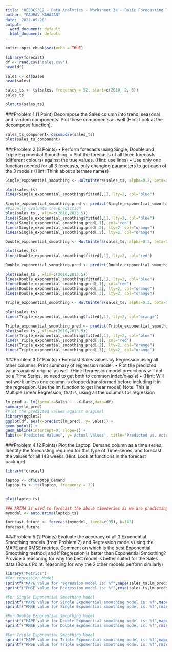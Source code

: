 ---
title: "UE20CS312 - Data Analytics - Worksheet 3a - Basic Forecasting Techniques"
author: "GAURAV MAHAJAN"
date: '2022-09-28'
output:
  word_document: default
  html_document: default
---
```{r setup, include=FALSE}
knitr::opts_chunk$set(echo = TRUE)
```

```{r}
library(forecast)
df <- read.csv('sales.csv')
head(df)
```
```{r}
sales <- df$Sales
head(sales)
```
```{r}
sales_ts <- ts(sales, frequency = 52, start=c(2010, 2, 5))
sales_ts
```
```{r}
plot.ts(sales_ts)
```

###Problem 1 (1 Point)
Decompose the Sales column into trend, seasonal and random components. Plot these components as well
(Hint: Look at the decompose function).
```{r}
sales_ts_component<-decompose(sales_ts)
plot(sales_ts_component)
```

###Problem 2 (3 Points)
• Perform forecasts using Single, Double and Triple Exponential Smoothing.
• Plot the forecasts of all three forecasts (different colours) against the true values. (Hint: use lines)
• Use only one function needed for all 3 forecasts, only changing parameters to get each of the 3
models (Hint: Think about alternate names)
```{r}
Single_exponential_smoothing <- HoltWinters(sales_ts, alpha=0.2, beta=0, gamma=0)

plot(sales_ts)
lines(Single_exponential_smoothing$fitted[,1], lty=2, col="blue")
```
```{r}

Single_exponential_smoothing.pred <- predict(Single_exponential_smoothing, 56 , prediction.interval = TRUE, level=0.95)
#Visually evaluate the prediction
plot(sales_ts , xlim=c(2010,2013.5))
lines(Single_exponential_smoothing$fitted[,1], lty=2, col="blue")
lines(Single_exponential_smoothing.pred[,1], col="red")
lines(Single_exponential_smoothing.pred[,2], lty=2, col="orange")
lines(Single_exponential_smoothing.pred[,3], lty=2, col="orange")
```

```{r}

Double_exponential_smoothing <- HoltWinters(sales_ts, alpha=0.2, beta=0.1, gamma=0)

plot(sales_ts)
lines(Double_exponential_smoothing$fitted[,1], lty=2, col="red")
```

```{r}
Double_exponential_smoothing.pred <- predict(Double_exponential_smoothing, 56 , prediction.interval = TRUE, level=0.95)

plot(sales_ts , xlim=c(2010,2013.5))
lines(Double_exponential_smoothing$fitted[,1], lty=2, col="blue")
lines(Double_exponential_smoothing.pred[,1], col="red")
lines(Double_exponential_smoothing.pred[,2], lty=2, col="orange")
lines(Double_exponential_smoothing.pred[,3], lty=2, col="orange")
```


```{r}

Triple_exponential_smoothing <- HoltWinters(sales_ts, alpha=0.2, beta=0.1, gamma=0.1)

plot(sales_ts)
lines(Triple_exponential_smoothing$fitted[,1], lty=2, col="orange")
```

```{r}
Triple_exponential_smoothing_pred <- predict(Triple_exponential_smoothing, 56 , prediction.interval = TRUE, level=0.95)
plot(sales_ts , xlim=c(2010,2013.5))
lines(Triple_exponential_smoothing$fitted[,1], lty=2, col="blue")
lines(Triple_exponential_smoothing_pred[,1], col="red")
lines(Triple_exponential_smoothing_pred[,2], lty=2, col="orange")
lines(Triple_exponential_smoothing_pred[,3], lty=2, col="orange")
```

###Problem 3 (2 Points)
• Forecast Sales values by Regression using all other columns. Print summary of regression model.
• Plot the predicted values against original as well. (Hint: Regression model predictions will not be a
Time Series, so need to get both to common index/x-axis)
• (Hint: Will not work unless one column is dropped/transformed before including it in the regression.
Use the lm function to get linear model)
Note: This is Multiple Linear Regression, that is, using all the columns for regression
```{r}
lm_pred <- lm(formula=Sales ~ .-X-Date,data=df)
summary(lm_pred)
#Plot the predicted values against original
library(ggplot2)
ggplot(df, aes(x=predict(lm_pred), y= Sales)) +
geom_point() +
geom_abline(intercept=0, slope=1) +
labs(x='Predicted Values', y='Actual Values', title='Predicted vs. Actual Values')
```


###Problem 4 (2 Points)
Plot the Laptop_Demand column as a time series. Identify the forecasting required for this type of Time-series,
and forecast the values for all 143 weeks (Hint: Look at functions in the forecast package)
```{r}
library(forecast)

laptop <- df$Laptop_Demand
laptop_ts <- ts(laptop, frequency = 12)


plot(laptop_ts)

### ARIMA is used to forecast the above timeseries as we are predicting futur values using the past.
mymodel <- auto.arima(laptop_ts)

forecast_future <- forecast(mymodel, level=c(95), h=143)
forecast_future
```
###Problem 5 (2 Points)
Evaluate the accuracy of all 3 Exponential Smoothing models (from Problem 2) and Regression models
using the MAPE and RMSE metrics. Comment on which is the best Exponential Smoothing method, and
if Regression is better than Exponential Smoothing? Provide a reasoning for why the best model is better
suited for the Sales data (Bonus Point: reasoning for why the 2 other models perform similarly)
```{r}
library("Metrics")
#For regression Model
sprintf("MAPE value for regression model is: %f",mape(sales_ts,lm_pred$fitted))
sprintf("RMSE value for Regression model is: %f",rmse(sales_ts,lm_pred$fitted))

#For Single Exponential Smoothing Model
sprintf("MAPE value for Single Exponential smoothing model is: %f",mape(sales_ts,Single_exponential_smoothing$fitted))
sprintf("RMSE value for Single Exponential smoothing model is: %f",rmse(sales_ts,Single_exponential_smoothing$fitted))

#For Double Exponential Smoothing Model
sprintf("MAPE value for Double Exponential smoothing model is: %f",mape(sales_ts,Double_exponential_smoothing$fitted))
sprintf("RMSE value for Double Exponential smoothing model is: %f",rmse(sales_ts,Double_exponential_smoothing$fitted))

#For Triple Exponential Smoothing Model
sprintf("MAPE value for Triple Exponential smoothing model is: %f",mape(sales_ts,Triple_exponential_smoothing$fitted))
sprintf("RMSE value for Triple Exponential smoothing model is: %f",rmse(sales_ts,Triple_exponential_smoothing$fitted))
```

